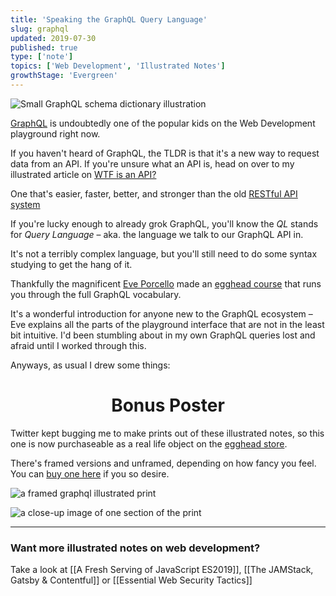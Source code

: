 ```yaml
---
title: 'Speaking the GraphQL Query Language'
slug: graphql
updated: 2019-07-30
published: true
type: ['note']
topics: ['Web Development', 'Illustrated Notes']
growthStage: 'Evergreen'
---
```


<TwoCol GridColCount="3fr 4fr" gridGap="2em">

![Small GraphQL schema dictionary illustration](https://res.cloudinary.com/dg3gyk0gu/image/upload/c_scale,w_300/v1592859008/maggieappleton.com/egghead-course-notes/graphql/thumb_2x.png)

<span>

[GraphQL](https://graphql.org/) is undoubtedly one of the popular kids on the Web Development playground right now.

If you haven't heard of GraphQL, the TLDR is that it's a new way to request data from an API. <Footnote idName={1}>If you're unsure what an API is, head on over to my illustrated article on [WTF is an API?](/api)</Footnote>

</span>

</TwoCol>

One that's easier, faster, better, and stronger than the old [RESTful API system](https://en.wikipedia.org/wiki/Representational_state_transfer)

If you're lucky enough to already grok GraphQL, you'll know the _QL_ stands for _Query Language_ – aka. the language we talk to our GraphQL API in.  

It's not a terribly complex language, but you'll still need to do some syntax studying to get the hang of it.

Thankfully the magnificent [Eve Porcello](https://twitter.com/eveporcello) made an [egghead course](https://egghead.io/courses/graphql-query-language) that runs you through the full GraphQL vocabulary.

<a noTip href="https://egghead.io/courses/graphql-query-language"><ImageFrame width="80%" alt="Course illustration of a set of dictionary books with the word 'schema' across them" src="https://og-image-egghead-course.now.sh/graphql-query-language" /></a>

It's a wonderful introduction for anyone new to the GraphQL ecosystem – Eve explains all the parts of the playground interface that are not in the least bit intuitive. I'd been stumbling about in my own GraphQL queries lost and afraid until I worked through this.

Anyways, as usual I drew some things:

<BasicImage alt="How to talk to a GraphQL API. We can use the graphQL playground to send queries to a GraphQL endpoint. The playground lets us explore our data before making any requests" src="https://res.cloudinary.com/dg3gyk0gu/image/upload/c_scale,w_700/v1592262603/maggieappleton.com/egghead-course-notes/graphql/graphql1.png" />

<BasicImage alt="A query is a request for data. We open it with the query keyword and a set of curly braces. Curly braces wrap around a selection and say go look inside this object. Blank spaces at the end of a line are fields that say I want his data please. We can also add the 'total' and 'all' keywords in front of any list of objects." src="https://res.cloudinary.com/dg3gyk0gu/image/upload/c_scale,w_900/v1592262605/maggieappleton.com/egghead-course-notes/graphql/graphql4.png" />

<BasicImage alt="Inside the playground, ctrl + space is a magic combination that reveals all the available fields of a query" src="https://res.cloudinary.com/dg3gyk0gu/image/upload/c_scale,w_900/v1592262603/maggieappleton.com/egghead-course-notes/graphql/graphql2.png" />

<BasicImage alt="We can filter our data by adding arguments to our queries. This means we only get the data we want. We can also use mutations to change the data. This includes creating, updating, and deleting data." src="https://res.cloudinary.com/dg3gyk0gu/image/upload/c_scale,w_900/v1592262604/maggieappleton.com/egghead-course-notes/graphql/graphql3.png" />


<BasicImage alt="The full GraphQL query language illustrated note" src="https://res.cloudinary.com/dg3gyk0gu/image/upload/v1592262601/maggieappleton.com/egghead-course-notes/graphql/graphql_sketchnotes--mini.png" />

<Center>

# Bonus Poster

</Center>

Twitter kept bugging me to make prints out of these illustrated notes, so this one is now purchaseable as a real life object on the [egghead store](https://store.egghead.io/).

 There's framed versions and unframed, depending on how fancy you feel. You can [buy one here](https://store.egghead.io/product/poster-graphql-query-language) if you so desire.

<TwoCol gridGap="1em">

![a framed graphql illustrated print](https://store.egghead.io/static/ab87b8544078b8d5049501abf8b2eac7/e9055/thumb-graphql-query-language-by-eve-porcello_2x_dd5b8572-fca2-4c36-9e4e-d4bfc00a35fb.png)

![a close-up image of one section of the print](https://store.egghead.io/static/91261ff8c8395dbc141635030e138734/fd7f1/perspective_2x_420b9d42-49db-41ac-8aee-1b8fa25c56eb.png)

</TwoCol>

---

### Want more illustrated notes on web development?

Take a look at [[A Fresh Serving of JavaScript ES2019]], [[The JAMStack, Gatsby & Contentful]] or [[Essential Web Security Tactics]]

